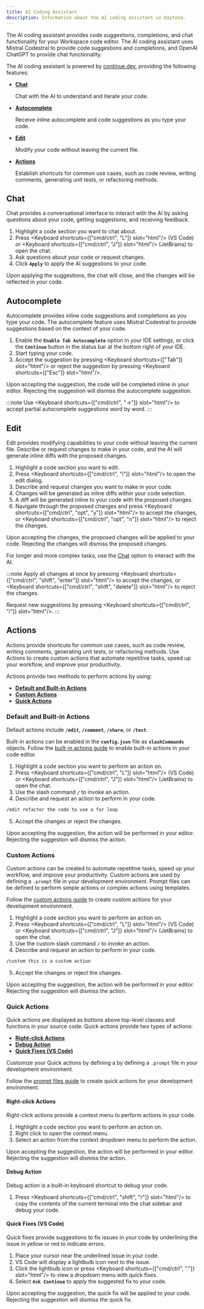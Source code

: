 ```yaml
---
title: AI Coding Assistant
description: Information about the AI coding assistant in Daytona.
---
```



The AI coding assistant provides code suggestions, completions, and chat functionality for your Workspace code editor. The AI coding assistant uses Mistral Codestral to provide code suggestions and completions, and OpenAI ChatGPT to provide chat functionality.

The AI coding assistant is powered by [continue.dev](https://www.continue.dev/), providing the following features:

- [**Chat**](#chat)

    Chat with the AI to understand and iterate your code.

- [**Autocomplete**](#autocomplete)

    Receive inline autocomplete and code suggestions as you type your code.

- [**Edit**](#edit)

    Modify your code without leaving the current file.

- [**Actions**](#actions)

    Establish shortcuts for common use cases, such as code review, writing comments, generating unit tests, or refactoring methods.

## Chat

Chat provides a conversational interface to interact with the AI by asking questions about your code, getting suggestions, and receiving feedback.

1. Highlight a code section you want to chat about.
2. Press <Keyboard shortcuts={["cmd/ctrl", "L"]} slot="html"/> (VS Code) or <Keyboard shortcuts={["cmd/ctrl", "J"]} slot="html"/> (JetBrains) to open the chat.
3. Ask questions about your code or request changes.
3. Click **`Apply`** to apply the AI suggestions to your code.

Upon applying the suggestions, the chat will close, and the changes will be reflected in your code.

## Autocomplete

Autocomplete provides inline code suggestions and completions as you type your code. The autocomplete feature uses Mistral Codestral to provide suggestions based on the context of your code.

1. Enable the **`Enable Tab Autocomplete`** option in your IDE settings, or click the **`Continue`** button in the status bar at the bottom right of your IDE.
2. Start typing your code.
3. Accept the suggestion by pressing <Keyboard shortcuts={["Tab"]} slot="html"/> or reject the suggestion by pressing <Keyboard shortcuts={["Esc"]} slot="html"/>.

Upon accepting the suggestion, the code will be completed inline in your editor. Rejecting the suggestion will dismiss the autocomplete suggestion.

:::note
Use <Keyboard shortcuts={["cmd/ctrl", "→"]} slot="html"/> to accept partial autocomplete suggestions word by word.
:::

## Edit

Edit provides modifying capabilities to your code without leaving the current file. Describe or request changes to make in your code, and the AI will generate inline diffs with the proposed changes.

1. Highlight a code section you want to edit.
2. Press <Keyboard shortcuts={["cmd/ctrl", "i"]} slot="html"/> to open the edit dialog.
2. Describe and request changes you want to make in your code.
3. Changes will be generated as inline diffs within your code selection.
3. A diff will be generated inline to your code with the proposed changes.
4. Navigate through the proposed changes and press <Keyboard shortcuts={["cmd/ctrl", "opt", "y"]} slot="html"/> to accept the changes, or <Keyboard shortcuts={["cmd/ctrl", "opt", "n"]} slot="html"/> to reject the changes.

Upon accepting the changes, the proposed changes will be applied to your code. Rejecting the changes will dismiss the proposed changes.

For longer and more complex tasks, use the [Chat](#chat) option to interact with the AI.

:::note
Apply all changes at once by pressing <Keyboard shortcuts={["cmd/ctrl", "shift", "enter"]} slot="html"/> to accept the changes, or <Keyboard shortcuts={["cmd/ctrl", "shift", "delete"]} slot="html"/> to reject the changes.

Request new suggestions by pressing <Keyboard shortcuts={["cmd/ctrl", "i"]} slot="html"/>.
:::

## Actions

Actions provide shortcuts for common use cases, such as code review, writing comments, generating unit tests, or refactoring methods. Use Actions to create custom actions that automate repetitive tasks, speed up your workflow, and improve your productivity.

Actions provide two methods to perform actions by using:

- [**Default and Built-in Actions**](#default-and-built-in-actions)
- [**Custom Actions**](#custom-actions)
- [**Quick Actions**](#quick-actions)

### Default and Built-in Actions

Default actions include **`/edit`**, **`/comment`**, **`/share`**, or **`/test`**. 
    
Built-in actions can be enabled in the **`config.json`** file as **`slashCommands`** objects. Follow the [built-in actions guide](https://docs.continue.dev/customize/slash-commands#built-in-slash-commands) to enable built-in actions in your code editor.

1. Highlight a code section you want to perform an action on.
2. Press <Keyboard shortcuts={["cmd/ctrl", "L"]} slot="html"/> (VS Code) or <Keyboard shortcuts={["cmd/ctrl", "J"]} slot="html"/> (JetBrains) to open the chat.
3. Use the slash command **`/`** to invoke an action. 
4. Describe and request an action to perform in your code.

```sh
/edit refactor the code to use a for loop
```

5. Accept the changes or reject the changes.

Upon accepting the suggestion, the action will be performed in your editor. Rejecting the suggestion will dismiss the action.

### Custom Actions

Custom actions can be created to automate repetitive tasks, speed up your workflow, and improve your productivity. Custom actions are used by defining a `.prompt` file in your development environment. Prompt files can be defined to perform simple actions or complex actions using templates.

Follow the [custom actions guide](https://docs.continue.dev/customize/deep-dives/prompt-files#quick-start) to create custom actions for your development environment.

1. Highlight a code section you want to perform an action on.
2. Press <Keyboard shortcuts={["cmd/ctrl", "L"]} slot="html"/> (VS Code) or <Keyboard shortcuts={["cmd/ctrl", "J"]} slot="html"/> (JetBrains) to open the chat.
3. Use the custom slash command **`/`** to invoke an action. 
4. Describe and request an action to perform in your code.

```sh
/custom this is a custom action
```

5. Accept the changes or reject the changes.

Upon accepting the suggestion, the action will be performed in your editor. Rejecting the suggestion will dismiss the action.

### Quick Actions

Quick actions are displayed as buttons above top-level classes and functions in your source code. Quick actions provide two types of actions:

- [**Right-click Actions**](#right-click-actions)
- [**Debug Action**](#debug-action)
- [**Quick Fixes (VS Code)**](#quick-fixes-vs-code)

Customize your Quick actions by defining a by defining a `.prompt` file in your development environment.

Follow the [prompt files guide](https://docs.continue.dev/customize/deep-dives/prompt-files) to create quick actions for your development environment.

#### Right-click Actions

Right-click actions provide a context menu to perform actions in your code.

1. Highlight a code section you want to perform an action on.
2. Right click to open the context menu.
3. Select an action from the context dropdown menu to perform the action.

Upon accepting the suggestion, the action will be performed in your editor. Rejecting the suggestion will dismiss the action.

#### Debug Action

Debug action is a built-in keyboard shortcut to debug your code.

1. Press <Keyboard shortcuts={["cmd/ctrl", "shift", "r"]} slot="html"/> to copy the contents of the current terminal into the chat sidebar and debug your code.

#### Quick Fixes (VS Code)

Quick fixes provide suggestions to fix issues in your code by underlining the issue in yellow or red to indicate errors.

1. Place your cursor near the underlined issue in your code.
2. VS Code will display a lightbulb icon next to the issue.
3. Click the lightbulb icon or press <Keyboard shortcuts={["cmd/ctrl", "."]} slot="html"/> to view a dropdown menu with quick fixes.
4. Select **`Ask Continue`** to apply the suggested fix to your code.

Upon accepting the suggestion, the quick fix will be applied to your code. Rejecting the suggestion will dismiss the quick fix.